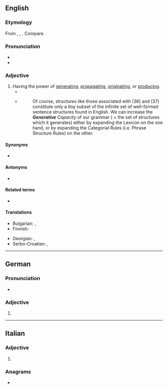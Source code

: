==English==

===Etymology===
{{root|en|ine-pro|*ǵenh₁-}}
From {{inh|en|enm|generatyve}}, {{m|enm|generatyf}}, {{m|enm|generatif}}. Compare {{cog|fr|génératif}}.

===Pronunciation===
* {{IPA|en|/ˈdʒɛnəɹətɪv/|/ˈdʒɛnɹətɪv/|/dʒəˈnɛɹətɪv/}}
* {{audio|en|LL-Q1860 (eng)-Vealhurl-generative.wav |Audio (Southern England)}}

===Adjective===
{{en-adj}}

# Having the power of [[generating]], [[propagating]], [[originating]], or [[producing]].
#* {{RQ:Bentley Confutation of Atheism|text=That '''generative''' particle.}}
#* {{quote-book|en|year=1988|author=Andrew Radford| title=Transformational grammar: a first course| location=Cambridge, UK| publisher=Cambridge University Press|page=127}}
#*: Of course, structures like those associated with (36) and (37) constitute only a tiny subset of the infinite set of well-formed sentence structures found in English. We can increase the ''<b>Generative</b> Capacity'' of our grammar ( = the set of structures which it generates) either by expanding the Lexicon on the one hand, or by expanding the Categorial Rules (i.e. Phrase Structure Rules) on the other.

====Synonyms====
* {{l|en|creative}}

====Antonyms====
* {{l|en|annihilative}}

====Related terms====
* {{l|en|degenerative}}

====Translations====
{{trans-top|having the power of generating}}
* Bulgarian: {{t|bg|размножителен|sc=Cyrl}}, {{t+|bg|производителен|sc=Cyrl}}
* Finnish: {{t|fi|generatiivinen}}
{{trans-mid}}
* Georgian: {{t|ka|მაწარმოებელი}}, {{t|ka|წარმომშობი}}
* Serbo-Croatian: {{t+|sh|generativan}}, {{t+|sh|stvaralački}}
{{trans-bottom}}

----

==German==

===Pronunciation===
* {{audio|de|De-generative.ogg|Audio}}

===Adjective===
{{head|de|adjective form}}

# {{de-adj form of|generativ}}

----

==Italian==

===Adjective===
{{head|it|adjective form}}

# {{feminine plural of|it|generativo}}

===Anagrams===
* {{anagrams|it|a=aeeeginrtv|generatevi}}